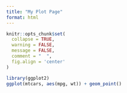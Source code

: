 ```yaml
---
title: "My Plot Page"
format: html
---
```


```r
knitr::opts_chunk$set(
  collapse = TRUE,
  warning = FALSE,
  message = FALSE,
  comment = "  ",
  fig.align = 'center'
)
```

```r
library(ggplot2)
ggplot(mtcars, aes(mpg, wt)) + geom_point()
```
